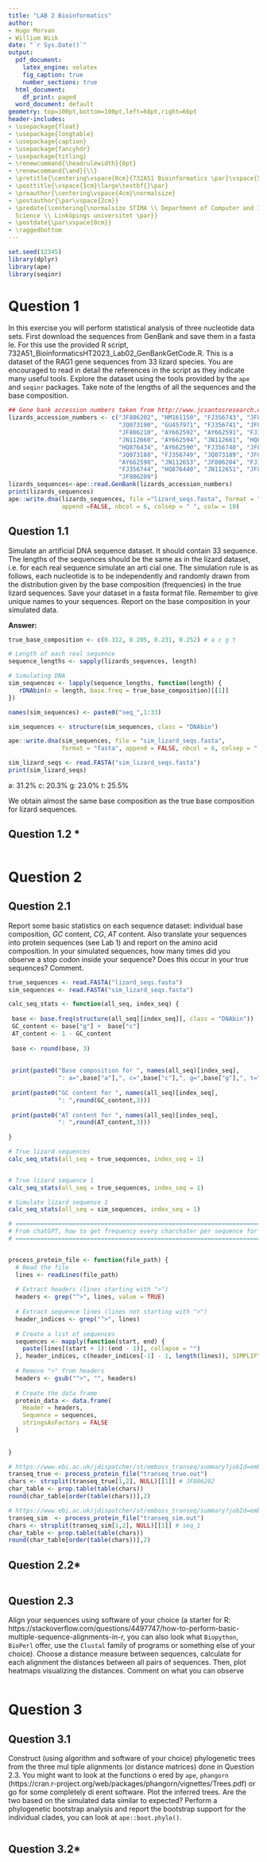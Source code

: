 ---
title: "LAB 2 Bioinformatics"
author:
- Hugo Morvan
- William Wiik
date: "`r Sys.Date()`"
output:
  pdf_document:
    latex_engine: xelatex
    fig_caption: true
    number_sections: true
  html_document:
    df_print: paged
  word_document: default
geometry: top=100pt,bottom=100pt,left=68pt,right=66pt
header-includes:
- \usepackage{float}
- \usepackage{longtable}
- \usepackage{caption}
- \usepackage{fancyhdr}
- \usepackage{titling}
- \renewcommand{\headrulewidth}{0pt}
- \renewcommand{\and}{\\}
- \pretitle{\centering\vspace{0cm}{732A51 Bioinformatics \par}\vspace{5cm}\Huge\textbf}
- \posttitle{\vspace{1cm}\large\textbf{}\par}
- \preauthor{\centering\vspace{4cm}\normalsize}
- \postauthor{\par\vspace{2cm}}
- \predate{\centering{\normalsize STIMA \\ Department of Computer and Information
  Science \\ Linköpings universitet \par}}
- \postdate{\par\vspace{0cm}}
- \raggedbottom
---


<!-- page number pos -->
\fancyhf{}
\fancyfoot[C]{\thepage}
\pagestyle{fancy}

<!-- no page nr on first page  -->
\pagenumbering{gobble}

<!-- Anger sidbrytning -->
\clearpage

<!-- creating the table of contents -->
\setcounter{tocdepth}{3}
\tableofcontents

<!-- new page -->
\clearpage

<!-- starting the count on 1 after the contents -->
\pagenumbering{arabic}
\setcounter{page}{1}

```{r, include = FALSE,message=FALSE}
set.seed(12345)
library(dplyr)
library(ape)
library(seqinr)
```


# Question 1

In this exercise you will perform statistical analysis of three nucleotide data sets. First download
the sequences from GenBank and save them in a fasta le. For this use the provided R script,
732A51_BioinformaticsHT2023_Lab02_GenBankGetCode.R. This is a dataset of the RAG1 gene
sequences from 33 lizard species. You are encouraged to read in detail the references in the script
as they indicate many useful tools. Explore the dataset using the tools provided by the `ape` and
`seqinr` packages. Take note of the lengths of all the sequences and the base composition.


```{r}

## Gene bank accession numbers taken from http://www.jcsantosresearch.org/Class_2014_Spring_Comparative/pdf/week_2/Jan_13_15_2015_GenBank_part_2.pdf
lizards_accession_numbers <- c("JF806202", "HM161150", "FJ356743", "JF806205", 
                               "JQ073190", "GU457971", "FJ356741", "JF806207",
                               "JF806210", "AY662592", "AY662591", "FJ356748",       
                               "JN112660", "AY662594", "JN112661", "HQ876437", 
                               "HQ876434", "AY662590", "FJ356740", "JF806214", 
                               "JQ073188", "FJ356749", "JQ073189", "JF806216", 
                               "AY662598", "JN112653", "JF806204", "FJ356747", 
                               "FJ356744", "HQ876440", "JN112651", "JF806215",
                               "JF806209") 
lizards_sequences<-ape::read.GenBank(lizards_accession_numbers)
print(lizards_sequences)
ape::write.dna(lizards_sequences, file ="lizard_seqs.fasta", format = "fasta",
               append =FALSE, nbcol = 6, colsep = " ", colw = 10)


```


## Question 1.1

Simulate an artificial DNA sequence dataset. It should contain 33 sequence. The lengths of
the sequences should be the same as in the lizard dataset, i.e. for each real sequence simulate
an arti cial one. The simulation rule is as follows, each nucleotide is to be independently and
randomly drawn from the distribution given by the base composition (frequencies) in the true
lizard sequences. Save your dataset in a fasta format file. Remember to give unique names to
your sequences. Report on the base composition in your simulated data.

**Answer:**

```{r}

true_base_composition <- c(0.312, 0.205, 0.231, 0.252) # a c g t

# Length of each real sequence
sequence_lengths <- sapply(lizards_sequences, length)

# Simulating DNA
sim_sequences <- lapply(sequence_lengths, function(length) {
   rDNAbin(n = length, base.freq = true_base_composition)[[1]]
})

names(sim_sequences) <- paste0("seq_",1:33)

sim_sequences <- structure(sim_sequences, class = "DNAbin")

ape::write.dna(sim_sequences, file = "sim_lizard_seqs.fasta", 
               format = "fasta", append = FALSE, nbcol = 6, colsep = " ", colw = 10)

sim_lizard_seqs <- read.FASTA("sim_lizard_seqs.fasta")
print(sim_lizard_seqs)

```



a: 31.2%
c: 20.3%
g: 23.0%
t: 25.5%

We obtain almost the same base composition as the true base composition for lizard sequences.


## Question 1.2 *




```{r}

```




\newpage


# Question 2


## Question 2.1

Report some basic statistics on each sequence dataset: individual base composition, $GC$ content,
$CG$, $AT$ content. Also translate your sequences into protein sequences (see Lab 1) and report
on the amino acid composition. In your simulated sequences, how many times did you observe
a stop codon inside your sequence? Does this occur in your true sequences? Comment.


```{r}

true_sequences <- read.FASTA("lizard_seqs.fasta")
sim_sequences <- read.FASTA("sim_lizard_seqs.fasta")

calc_seq_stats <- function(all_seq, index_seq) {
  
 base <- base.freq(structure(all_seq[[index_seq]], class = "DNAbin"))
 GC_content <- base["g"] +  base["c"]
 AT_content <- 1 - GC_content
 
 base <- round(base, 3)
 
 
 print(paste0("Base composition for ", names(all_seq)[index_seq],
              ": a=",base["a"],", c=",base["c"],", g=",base["g"],", t=",base["t"]))
 
 print(paste0("GC content for ", names(all_seq)[index_seq],
              ": ",round(GC_content,3)))
 
 print(paste0("AT content for ", names(all_seq)[index_seq],
              ": ",round(AT_content,3)))
 
}

# True lizard sequences
calc_seq_stats(all_seq = true_sequences, index_seq = 1)



```

```{r}
# True lizard sequence 1
calc_seq_stats(all_seq = true_sequences, index_seq = 1)
```

```{r}
# Simulate lizard sequence 1
calc_seq_stats(all_seq = sim_sequences, index_seq = 1)
```

```{r}


# ==============================================================================
# From chatGPT, how to get frequency every charchater per sequence for an out file
# ==============================================================================


process_protein_file <- function(file_path) {
  # Read the file
  lines <- readLines(file_path)
  
  # Extract headers (lines starting with ">")
  headers <- grep("^>", lines, value = TRUE)
  
  # Extract sequence lines (lines not starting with ">")
  header_indices <- grep("^>", lines)
  
  # Create a list of sequences
  sequences <- mapply(function(start, end) {
    paste(lines[(start + 1):(end - 1)], collapse = "")
  }, header_indices, c(header_indices[-1] - 1, length(lines)), SIMPLIFY = TRUE)
  
  # Remove ">" from headers
  headers <- gsub("^>", "", headers)
  
  # Create the data frame
  protein_data <- data.frame(
    Header = headers,
    Sequence = sequences,
    stringsAsFactors = FALSE
  )
  
  
}

```

```{r}
# https://www.ebi.ac.uk/jdispatcher/st/emboss_transeq/summary?jobId=emboss_transeq-I20241120-223345-0023-59554073-p1m&js=pass
transeq_true <- process_protein_file("transeq_true.out")
chars <- strsplit(transeq_true[1,2], NULL)[[1]] # JF806202
char_table <- prop.table(table(chars))
round(char_table[order(table(chars))],2)


```


```{r}

# https://www.ebi.ac.uk/jdispatcher/st/emboss_transeq/summary?jobId=emboss_transeq-I20241120-221152-0336-64754266-p1m&js=pass
transeq_sim  <- process_protein_file("transeq_sim.out")
chars <- strsplit(transeq_sim[1,2], NULL)[[1]] # seq_1
char_table <- prop.table(table(chars))
round(char_table[order(table(chars))],2)

```





## Question 2.2*

```{r}



```


## Question 2.3

Align your sequences using software of your choice (a starter for R: https://stackoverflow.com/questions/4497747/how-to-perform-basic-multiple-sequence-alignments-in-r, you
can also look what `Biopython`, `BioPerl` offer, use the `Clustal` family of programs or something
else of your choice).
Choose a distance measure between sequences, calculate for each alignment the distances
between all pairs of sequences. Then, plot heatmaps visualizing the distances. Comment on
what you can observe

```{r}

```





# Question 3


## Question 3.1

Construct (using algorithm and software of your choice) phylogenetic trees from the three mul
tiple alignments (or distance matrices) done in Question 2.3. You might want to look at the
functions o ered by `ape`, `phangorn` (https://cran.r-project.org/web/packages/phangorn/vignettes/Trees.pdf) or go for some completely di erent software. Plot the inferred trees. Are
the two based on the simulated data similar to expected?
Perform a phylogenetic bootstrap analysis and report the bootstrap support for the individual
clades, you can look at `ape::boot.phylo()`.

```{r}

```



## Question 3.2*

```{r}

```




